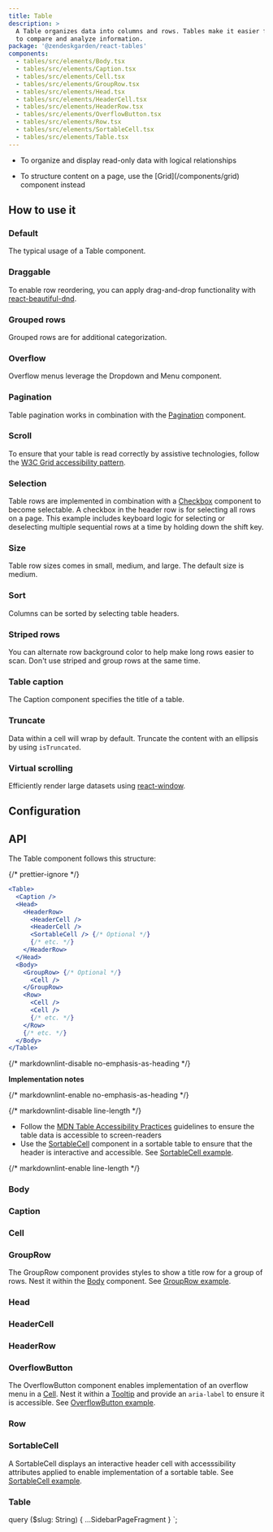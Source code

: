 ```yaml
---
title: Table
description: >
  A Table organizes data into columns and rows. Tables make it easier for users
  to compare and analyze information.
package: '@zendeskgarden/react-tables'
components:
  - tables/src/elements/Body.tsx
  - tables/src/elements/Caption.tsx
  - tables/src/elements/Cell.tsx
  - tables/src/elements/GroupRow.tsx
  - tables/src/elements/Head.tsx
  - tables/src/elements/HeaderCell.tsx
  - tables/src/elements/HeaderRow.tsx
  - tables/src/elements/OverflowButton.tsx
  - tables/src/elements/Row.tsx
  - tables/src/elements/SortableCell.tsx
  - tables/src/elements/Table.tsx
---
```


<Usage>
  <Use>
    <ul>
      <li>To organize and display read-only data with logical relationships</li>
    </ul>
  </Use>
  <Misuse>
    <ul>
      <li>
        <Markdown>
          To structure content on a page, use the [Grid](/components/grid) component instead
        </Markdown>
      </li>
    </ul>
  </Misuse>
</Usage>

## How to use it

### Default

The typical usage of a Table component.


<CodeExample code={DefaultCode}>
  <Default />
</CodeExample>

### Draggable

To enable row reordering, you can apply drag-and-drop functionality with [react-beautiful-dnd](https://github.com/atlassian/react-beautiful-dnd).


<CodeExample code={TableDraggableCode}>
  <TableDraggable />
</CodeExample>

### Grouped rows

Grouped rows are for additional categorization.


<CodeExample code={GroupedRowsCode}>
  <GroupedRows />
</CodeExample>

### Overflow

Overflow menus leverage the Dropdown and Menu component.


<CodeExample code={OverflowCode}>
  <Overflow />
</CodeExample>

### Pagination

Table pagination works in combination with the [Pagination](/components/pagination) component.


<CodeExample code={PaginationCode}>
  <Pagination />
</CodeExample>

### Scroll

To ensure that your table is read correctly by assistive technologies, follow the
[W3C Grid accessibility
pattern](https://www.w3.org/TR/wai-aria-practices-1.1/examples/grid/dataGrids.html).


<CodeExample code={ScrollCode}>
  <Scroll />
</CodeExample>

### Selection

Table rows are implemented in combination with a
[Checkbox](/components/checkbox) component to become selectable. A checkbox in
the header row is for selecting all rows on a page. This example includes
keyboard logic for selecting or deselecting multiple sequential rows at a time
by holding down the shift key.


<CodeExample code={SelectRowsCode}>
  <SelectRows />
</CodeExample>

### Size

Table row sizes comes in small, medium, and large. The default size is medium.


<CodeExample code={SizeCode}>
  <Size />
</CodeExample>

### Sort

Columns can be sorted by selecting table headers.


<CodeExample code={SortCode}>
  <Sort />
</CodeExample>

### Striped rows

You can alternate row background color to help make long rows easier to scan.
Don't use striped and group rows at the same time.


<CodeExample code={StripedRowsCode}>
  <StripedRows />
</CodeExample>

### Table caption

The Caption component specifies the title of a table.


<CodeExample code={CaptionCode}>
  <Caption />
</CodeExample>

### Truncate

Data within a cell will wrap by default. Truncate the content with an ellipsis by using `isTruncated`.


<CodeExample code={TruncateCode}>
  <Truncate />
</CodeExample>

### Virtual scrolling

Efficiently render large datasets using [react-window](https://react-window.now.sh/#/examples/list/fixed-size).


<CodeExample code={TableVirtualizedCode}>
  <TableVirtualized />
</CodeExample>

## Configuration

<Configuration reactPackage={props.data.mdx.package} components={props.data.mdx.components} />

## API

The Table component follows this structure:

{/* prettier-ignore */}
```jsx
<Table>
  <Caption />
  <Head>
    <HeaderRow>
      <HeaderCell />
      <HeaderCell />
      <SortableCell /> {/* Optional */}
      {/* etc. */}
    </HeaderRow>
  </Head>
  <Body>
    <GroupRow> {/* Optional */}
      <Cell />
    </GroupRow>
    <Row>
      <Cell />
      <Cell />
      {/* etc. */}
    </Row>
    {/* etc. */}
  </Body>
</Table>
```

{/* markdownlint-disable no-emphasis-as-heading */}

**Implementation notes**

{/* markdownlint-enable no-emphasis-as-heading */}

{/* markdownlint-disable line-length */}

- Follow the
  [MDN Table Accessibility Practices](https://developer.mozilla.org/en-US/docs/Learn/HTML/Tables/Advanced#Tables_for_visually_impaired_users)
  guidelines to ensure the table data is accessible to screen-readers
- Use the [SortableCell](#sortablecell) component in a sortable table to ensure that the header is interactive
  and accessible. See [SortableCell example](#sort).

{/* markdownlint-enable line-length */}

### Body

<Component components={props.data.mdx.components} componentName="body" />

<PropSheet components={props.data.mdx.components} componentName="body" />

### Caption

<Component components={props.data.mdx.components} componentName="caption" />

<PropSheet components={props.data.mdx.components} componentName="caption" />

### Cell

<Component components={props.data.mdx.components} componentName="cell" />

<PropSheet components={props.data.mdx.components} componentName="cell" />

### GroupRow

<Component components={props.data.mdx.components} componentName="groupRow" />

The GroupRow component provides styles to show a title row for a group of rows. Nest it within the
[Body](#body) component. See [GroupRow example](#grouped-rows).

<PropSheet components={props.data.mdx.components} componentName="groupRow" />

### Head

<Component components={props.data.mdx.components} componentName="head" />

<PropSheet components={props.data.mdx.components} componentName="head" />

### HeaderCell

<Component components={props.data.mdx.components} componentName="headerCell" />

<PropSheet components={props.data.mdx.components} componentName="headerCell" />

### HeaderRow

<Component components={props.data.mdx.components} componentName="headerRow" />

<PropSheet components={props.data.mdx.components} componentName="headerRow" />

### OverflowButton

<Component components={props.data.mdx.components} componentName="overflowButton" />

The OverflowButton component enables implementation of an overflow menu in a [Cell](#cell). Nest it
within a [Tooltip](/components/tooltip) and provide an `aria-label` to ensure it is accessible. See [OverflowButton example](#overflow).

<PropSheet components={props.data.mdx.components} componentName="overflowButton" />

### Row

<Component components={props.data.mdx.components} componentName="row" />

<PropSheet components={props.data.mdx.components} componentName="row" />

### SortableCell

<Component components={props.data.mdx.components} componentName="sortableCell" />

A SortableCell displays an interactive header cell with accesssibility attributes applied to enable
implementation of a sortable table. See [SortableCell example](#sort).

<PropSheet components={props.data.mdx.components} componentName="sortableCell" />

### Table

<Component components={props.data.mdx.components} componentName="table" />

<PropSheet components={props.data.mdx.components} componentName="table" />


  query ($slug: String) {
    ...SidebarPageFragment
  }
`;
